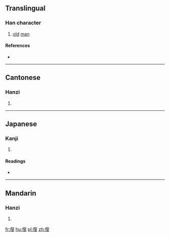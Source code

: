 ==Translingual==

===Han character===
{{Han char|rn=9|rad=人|as=10|sn=12|four=|canj=人竹X水 (OHXE)|ids=⿰[[亻]][[叟]]}}

# [[old]] [[man]]

====References====
* {{Han ref|kx=0112.090|dkj=00929|hdz=10192.060|uh=5081|ud=20609}}

----

==Cantonese==

===Hanzi===
{{yue-hanzi|jyut=[[sau2]]|y=sau2}}

# {{defn|lang=yue|sort=人10}}

----

==Japanese==

===Kanji===
{{ja-kanji|grade=|rs=人10}}

# {{defn|lang=ja|sort=人10}}

====Readings====
* {{ja-readings|on=[[そう]] (sō), [[す]] (su)|kun=[[おきな]] (okina)}}

----

==Mandarin==

===Hanzi===
{{cmn-hanzi|pin=[[fū]] ([[fu1]]), [[sǒu]] ([[sou3]])|wg=fu<sup>1</sup>, sou<sup>3</sup>}}

# {{defn|lang=cmn|sort=人10}}

[[fr:傁]]
[[hu:傁]]
[[pl:傁]]
[[zh:傁]]